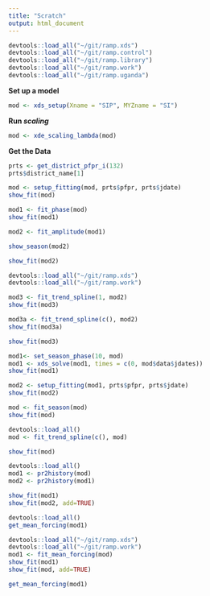 ```yaml
---
title: "Scratch"
output: html_document
---
```


```r

devtools::load_all("~/git/ramp.xds")
devtools::load_all("~/git/ramp.control")
devtools::load_all("~/git/ramp.library")
devtools::load_all("~/git/ramp.work")
devtools::load_all("~/git/ramp.uganda")
```

**Set up a model** 

```r
mod <- xds_setup(Xname = "SIP", MYZname = "SI")
```

**Run *scaling*** 

```r
mod <- xde_scaling_lambda(mod)
```

**Get the Data** 

```r
prts <- get_district_pfpr_i(132)
prts$district_name[1]
```


```r
mod <- setup_fitting(mod, prts$pfpr, prts$jdate)
show_fit(mod)
```

```r
mod1 <- fit_phase(mod)
show_fit(mod1)
```

```r
mod2 <- fit_amplitude(mod1)
```

```r
show_season(mod2)
```

```r
show_fit(mod2)
```
```r
devtools::load_all("~/git/ramp.xds")
devtools::load_all("~/git/ramp.work")
```

```r
mod3 <- fit_trend_spline(1, mod2)
show_fit(mod3)
```

```r
mod3a <- fit_trend_spline(c(), mod2)
show_fit(mod3a)
```

```r
show_fit(mod3)
```


```r
mod1<- set_season_phase(10, mod)
mod1 <- xds_solve(mod1, times = c(0, mod$data$jdates))
show_fit(mod1)
```

```r
mod2 <- setup_fitting(mod1, prts$pfpr, prts$jdate)
show_fit(mod2)
```



```r
mod <- fit_season(mod)
show_fit(mod)
```

```r
devtools::load_all()
mod <- fit_trend_spline(c(), mod)
```


```r
show_fit(mod)
```
```r
devtools::load_all()
mod1 <- pr2history(mod)
mod2 <- pr2history(mod1)
```


```r
show_fit(mod1)
show_fit(mod2, add=TRUE)

```

```r
devtools::load_all()
get_mean_forcing(mod1)
```
```r
devtools::load_all("~/git/ramp.xds")
devtools::load_all("~/git/ramp.work")
mod1 <- fit_mean_forcing(mod)
show_fit(mod1)
show_fit(mod, add=TRUE)
```

```r
get_mean_forcing(mod1)
```


